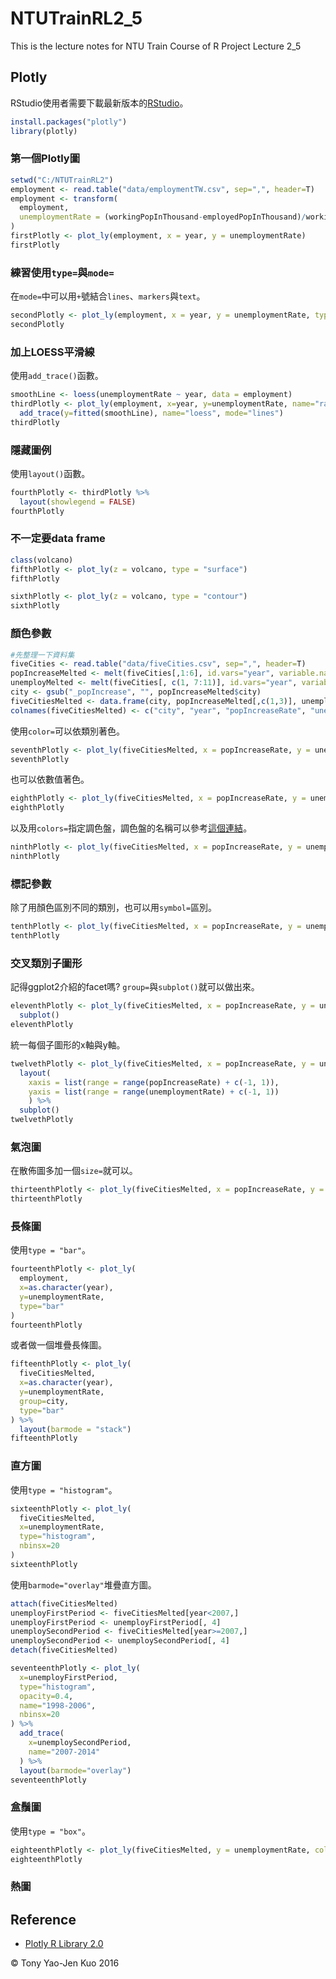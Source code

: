 # NTUTrainRL2_5
This is the lecture notes for NTU Train Course of R Project Lecture 2_5

## Plotly

RStudio使用者需要下載最新版本的[RStudio](https://www.rstudio.com/products/rstudio/download/)。

```r
install.packages("plotly")
library(plotly)
```

### 第一個Plotly圖

```r
setwd("C:/NTUTrainRL2")
employment <- read.table("data/employmentTW.csv", sep=",", header=T)
employment <- transform(
  employment,
  unemploymentRate = (workingPopInThousand-employedPopInThousand)/workingPopInThousand
)
firstPlotly <- plot_ly(employment, x = year, y = unemploymentRate)
firstPlotly
```

### 練習使用`type=`與`mode=`

在`mode=`中可以用`+`號結合`lines`、`markers`與`text`。

```r
secondPlotly <- plot_ly(employment, x = year, y = unemploymentRate, type = "scatter", mode = "markers")
secondPlotly
```

### 加上LOESS平滑線

使用`add_trace()`函數。

```r
smoothLine <- loess(unemploymentRate ~ year, data = employment)
thirdPlotly <- plot_ly(employment, x=year, y=unemploymentRate, name="raw data", mode="markers+lines") %>%
  add_trace(y=fitted(smoothLine), name="loess", mode="lines")
thirdPlotly
```

### 隱藏圖例

使用`layout()`函數。

```r
fourthPlotly <- thirdPlotly %>%
  layout(showlegend = FALSE)
fourthPlotly
```

### 不一定要data frame

```r
class(volcano)
fifthPlotly <- plot_ly(z = volcano, type = "surface")
fifthPlotly

sixthPlotly <- plot_ly(z = volcano, type = "contour")
sixthPlotly
```

### 顏色參數

```r
#先整理一下資料集
fiveCities <- read.table("data/fiveCities.csv", sep=",", header=T)
popIncreaseMelted <- melt(fiveCities[,1:6], id.vars="year", variable.name = "city", value.name="popIncrease")
unemployMelted <- melt(fiveCities[, c(1, 7:11)], id.vars="year", variable.name = "city", value.name="unemploy")
city <- gsub("_popIncrease", "", popIncreaseMelted$city)
fiveCitiesMelted <- data.frame(city, popIncreaseMelted[,c(1,3)], unemployMelted$unemploy)
colnames(fiveCitiesMelted) <- c("city", "year", "popIncreaseRate", "unemploymentRate")
```

使用`color=`可以依類別著色。

```r
seventhPlotly <- plot_ly(fiveCitiesMelted, x = popIncreaseRate, y = unemploymentRate, color = city, mode = "markers")
seventhPlotly
```

也可以依數值著色。

```r
eighthPlotly <- plot_ly(fiveCitiesMelted, x = popIncreaseRate, y = unemploymentRate, color = unemploymentRate, mode = "markers")
eighthPlotly
```

以及用`colors=`指定調色盤，調色盤的名稱可以參考[這個連結](http://isu.r-forge.r-project.org/vistat/2013-04-08-plotting-symbols-and-color-palettes/brewer-pal.png)。

```r
ninthPlotly <- plot_ly(fiveCitiesMelted, x = popIncreaseRate, y = unemploymentRate, color = unemploymentRate, colors="Greens", mode = "markers")
ninthPlotly
```

### 標記參數

除了用顏色區別不同的類別，也可以用`symbol=`區別。

```r
tenthPlotly <- plot_ly(fiveCitiesMelted, x = popIncreaseRate, y = unemploymentRate, symbol = city, mode = "markers")
tenthPlotly
```

### 交叉類別子圖形

記得ggplot2介紹的facet嗎? `group=`與`subplot()`就可以做出來。

```r
eleventhPlotly <- plot_ly(fiveCitiesMelted, x = popIncreaseRate, y = unemploymentRate, group = city, xaxis = paste0("x", city), mode = "markers") %>% 
  subplot()
eleventhPlotly
```

統一每個子圖形的x軸與y軸。

```r
twelvethPlotly <- plot_ly(fiveCitiesMelted, x = popIncreaseRate, y = unemploymentRate, group = city, yaxis = paste0("y", city), mode = "markers") %>% 
  layout(
    xaxis = list(range = range(popIncreaseRate) + c(-1, 1)),
    yaxis = list(range = range(unemploymentRate) + c(-1, 1))
    ) %>%
  subplot()
twelvethPlotly
```

### 氣泡圖

在散佈圖多加一個`size=`就可以。

```r
thirteenthPlotly <- plot_ly(fiveCitiesMelted, x = popIncreaseRate, y = unemploymentRate, group = city, mode = "markers", size=unemploymentRate)
thirteenthPlotly
```

### 長條圖

使用`type = "bar"`。

```r
fourteenthPlotly <- plot_ly(
  employment,
  x=as.character(year),
  y=unemploymentRate,
  type="bar"
)
fourteenthPlotly
```

或者做一個堆疊長條圖。

```r
fifteenthPlotly <- plot_ly(
  fiveCitiesMelted,
  x=as.character(year),
  y=unemploymentRate,
  group=city,
  type="bar"
) %>%
  layout(barmode = "stack")
fifteenthPlotly
```

### 直方圖

使用`type = "histogram"`。

```r
sixteenthPlotly <- plot_ly(
  fiveCitiesMelted,
  x=unemploymentRate,
  type="histogram",
  nbinsx=20
)
sixteenthPlotly
```

使用`barmode="overlay"`堆疊直方圖。

```r
attach(fiveCitiesMelted)
unemployFirstPeriod <- fiveCitiesMelted[year<2007,]
unemployFirstPeriod <- unemployFirstPeriod[, 4]
unemploySecondPeriod <- fiveCitiesMelted[year>=2007,]
unemploySecondPeriod <- unemploySecondPeriod[, 4]
detach(fiveCitiesMelted)

seventeenthPlotly <- plot_ly(
  x=unemployFirstPeriod,
  type="histogram",
  opacity=0.4,
  name="1998-2006",
  nbinsx=20
) %>%
  add_trace(
    x=unemploySecondPeriod,
    name="2007-2014"
  ) %>%
  layout(barmode="overlay")
seventeenthPlotly
```

### 盒鬚圖

使用`type = "box"`。

```r
eighteenthPlotly <- plot_ly(fiveCitiesMelted, y = unemploymentRate, color = city, type = "box")
eighteenthPlotly
```

### 熱圖



## Reference
* [Plotly R Library 2.0](https://plot.ly/r/)

&copy; Tony Yao-Jen Kuo 2016